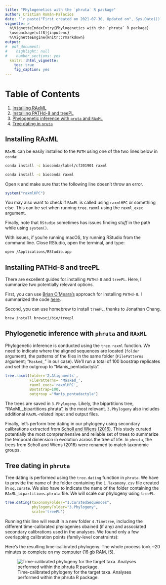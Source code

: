 ```yaml
---
title: "Phylogenetics with the `phruta` R package"
author: Cristian Román-Palacios
date: '`r paste("First created on 2021-07-30. Updated on", Sys.Date())`'
vignette: >
  %\VignetteIndexEntry{Phylogenetics with the `phruta` R package}
  \usepackage[utf8]{inputenc}
  %\VignetteEngine{knitr::rmarkdown}
output:
#  pdf_document:
#    highlight: null
#    number_sections: yes
  knitr:::html_vignette:
    toc: true
    fig_caption: yes
---
```


# Table of Contents
1.  [Installing RAxML](#paragraph1)
2.  [Installing PATHd-8 and treePL](#paragraph2)
3.  [Phylogenetic inference with `pruta` and `RAxML`](#paragraph3)
3.  [Tree dating in `pruta`](#paragraph4)


## Installing RAxML <a name="paragraph1"></a>

`RAxML` can be easily installed to the `PATH` using one of the two lines below in `conda`:

```bash
conda install -c bioconda/label/cf201901 raxml 
```

```bash
conda install -c bioconda raxml
```

Open `R` and make sure that the following line doesn't throw an error.

```r
system("raxmlHPC")
```

You may also want to check if `RAxML` is called using `raxmlHPC` or something else. This can be set when running `tree.raxml` using the `raxml_exec` argument.

Finally, note that `RStudio` sometimes has issues finding *stuff* in the path while using `system()`.

With issues, if you're running macOS, try running RStudio from the command line. Close RStudio, open the terminal, and type:

```bash
open /Applications/RStudio.app
```

## Installing PATHd-8 and treePL <a name="paragraph2"></a>

There are excellent guides for installing `PATHd-8` and `treePL`. Here, I summarize two potentially relevant options.

First, you can use [Brian O'Meara's](https://github.com/bomeara/phydocker/blob/master/Dockerfile) approach for installing `PATHd-8`. I summarized the code [here](https://gist.github.com/cromanpa94/a43bc710a17220f71d796d6590ea7fe4).

Second, you can use homebrew to install `treePL`, thanks to Jonathan Chang.

```bash
brew install brewsci/bio/treepl
```


## Phylogenetic inference with `phruta` and `RAxML` <a name="paragraph3"></a>

Phylogenetic inference is conducted using the `tree.raxml` function. We need to indicate where the aligned sequences are located (`folder` argument), the patterns of the files in the same folder (`FilePatterns` argument; "`Masked_`" in our case). We'll run a total of 100 boostrap replicates and set the outgroup to "Manis_pentadactyla".

```r
tree.raxml(folder='2.Alignments', 
           FilePatterns= 'Masked_', 
           raxml_exec='raxmlHPC', 
           Bootstrap=100, 
           outgroup ="Manis_pentadactyla")
```

The trees are saved in `3.Phylogeny`. Likely, the bipartitions tree, "RAxML_bipartitions.phruta", is the most relevant. `3.Phylogeny` also includes additional `RAxML`-related input and output files.

Finally, let's perform tree dating in our phylogeny using secondary calibrations extracted from [Scholl and Wiens (2016)](https://royalsocietypublishing.org/doi/pdf/10.1098/rspb.2016.1334). This study curated potentially the most comprenhensive and reliable set of trees to summarize the temporal dimension in evolution across the tree of life. In `phruta`, the trees from Scholl and Wiens (2016) were renamed to match taxonomic groups.

## Tree dating in `phruta` <a name="paragraph4"></a>


Tree dating is performed using the `tree.dating` function in `phruta`. We have to provide the name of the folder containing the `1.Taxonomy.csv` file created in `sq.curate`. We also have to indicate the name of the folder containing the `RAxML_bipartitions.phruta` file. We will scale our phylogeny using `treePL`.

```r
tree.dating(taxonomyFolder="1.CuratedSequences", 
            phylogenyFolder="3.Phylogeny", 
            scale='treePL')
```

Running this line will result in a new folder `4.Timetree`, including the different time-calibrated phylogenies obained (if any) and associated secondary calibrations used in the analyses. We found only a few overlapping calibration points (family-level constraints):

Here's the resulting time-calibrated phylogeny. The whole process took \~20 minutes to complete on my computer (16 gb RAM, i5).

![Time-calibrated phylogeny for the target taxa. Analyses performed within the phruta R package.](tree.png)
